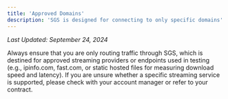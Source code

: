 ```yaml
---
title: 'Approved Domains'
description: 'SGS is designed for connecting to only specific domains'
---
```


*Last Updated: September 24, 2024*


Always ensure that you are only routing traffic through SGS, which is destined for approved streaming providers or
endpoints used in testing (e.g., ipinfo.com, fast.com, or static hosted files for measuring download speed and latency).
If you are unsure whether a specific streaming service is supported, please check with your account manager or refer to
your contract.
